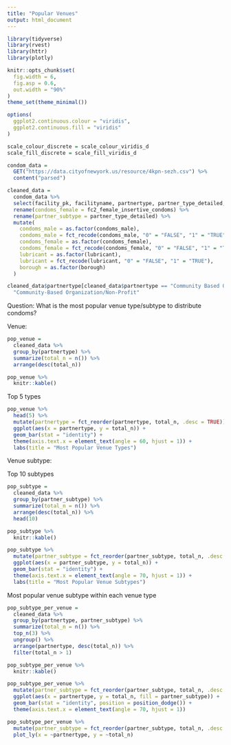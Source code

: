 ```yaml
---
title: "Popular Venues"
output: html_document
---
```


```r
library(tidyverse)
library(rvest)
library(httr)
library(plotly)

knitr::opts_chunk$set(
  fig.width = 6,
  fig.asp = 0.6,
  out.width = "90%"
)
theme_set(theme_minimal())

options(
  ggplot2.continuous.colour = "viridis",
  ggplot2.continuous.fill = "viridis"
)

scale_colour_discrete = scale_colour_viridis_d
scale_fill_discrete = scale_fill_viridis_d
```

```r
condom_data = 
  GET("https://data.cityofnewyork.us/resource/4kpn-sezh.csv") %>% 
  content("parsed")

cleaned_data = 
  condom_data %>% 
  select(facility_pk, facilityname, partnertype, partner_type_detailed, address, borough, zipcode, latitude, longitude, phone, condoms_male, fc2_female_insertive_condoms, lubricant) %>% 
  rename(condoms_female = fc2_female_insertive_condoms) %>% 
  rename(partner_subtype = partner_type_detailed) %>% 
  mutate(
    condoms_male = as.factor(condoms_male), 
    condoms_male = fct_recode(condoms_male, "0" = "FALSE", "1" = "TRUE"),
    condoms_female = as.factor(condoms_female),
    condoms_female = fct_recode(condoms_female, "0" = "FALSE", "1" = "TRUE"),
    lubricant = as.factor(lubricant),
    lubricant = fct_recode(lubricant, "0" = "FALSE", "1" = "TRUE"),
    borough = as.factor(borough)
  )

cleaned_data$partnertype[cleaned_data$partnertype == "Community Based Organization/Non-Profit"] =
  "Community-Based Organization/Non-Profit"
```

Question: What is the most popular venue type/subtype to distribute condoms?

Venue:

```r
pop_venue =
  cleaned_data %>% 
  group_by(partnertype) %>% 
  summarize(total_n = n()) %>% 
  arrange(desc(total_n))

pop_venue %>% 
  knitr::kable()
```

Top 5 types

```r
pop_venue %>% 
  head(5) %>% 
  mutate(partnertype = fct_reorder(partnertype, total_n, .desc = TRUE)) %>% 
  ggplot(aes(x = partnertype, y = total_n)) +
  geom_bar(stat = "identity") +
  theme(axis.text.x = element_text(angle = 60, hjust = 1)) +
  labs(title = "Most Popular Venue Types")
```

Venue subtype:

Top 10 subtypes
```r
pop_subtype =
  cleaned_data %>% 
  group_by(partner_subtype) %>% 
  summarize(total_n = n()) %>% 
  arrange(desc(total_n)) %>% 
  head(10)

pop_subtype %>% 
  knitr::kable()
```

```r
pop_subtype %>% 
  mutate(partner_subtype = fct_reorder(partner_subtype, total_n, .desc = TRUE)) %>% 
  ggplot(aes(x = partner_subtype, y = total_n)) +
  geom_bar(stat = "identity") +
  theme(axis.text.x = element_text(angle = 70, hjust = 1)) +
  labs(title = "Most Popular Venue Subtypes")
```

Most popular venue subtype within each venue type

```r
pop_subtype_per_venue =
  cleaned_data %>% 
  group_by(partnertype, partner_subtype) %>% 
  summarize(total_n = n()) %>% 
  top_n(3) %>% 
  ungroup() %>% 
  arrange(partnertype, desc(total_n)) %>% 
  filter(total_n > 1)

pop_subtype_per_venue %>% 
  knitr::kable()
```



```r
pop_subtype_per_venue %>% 
  mutate(partner_subtype = fct_reorder(partner_subtype, total_n, .desc = TRUE)) %>% 
  ggplot(aes(x = partnertype, y = total_n, fill = partner_subtype)) +
  geom_bar(stat = "identity", position = position_dodge()) +
  theme(axis.text.x = element_text(angle = 70, hjust = 1)) 
```

```r
pop_subtype_per_venue %>% 
  mutate(partner_subtype = fct_reorder(partner_subtype, total_n, .desc = TRUE)) %>% 
  plot_ly(x = ~partnertype, y = ~total_n)
```

